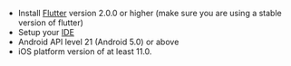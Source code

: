 - Install [Flutter](https://flutter.dev/docs/get-started/install) version 2.0.0 or higher (make sure you are using a stable version of flutter)
- Setup your [IDE](https://flutter.dev/docs/get-started/editor?tab=androidstudio)
- Android API level 21 (Android 5.0) or above
- iOS platform version of at least 11.0.
